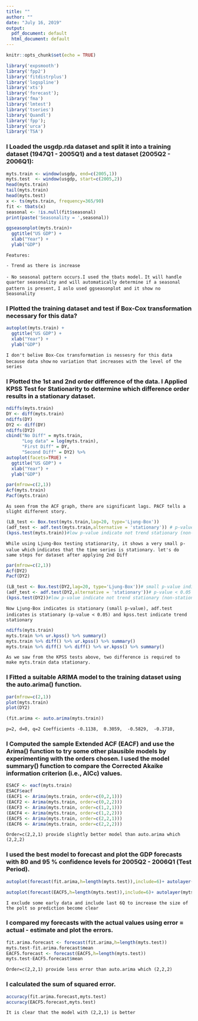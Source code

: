```yaml
---
title: ""
author: ""
date: "July 16, 2019"
output:
  pdf_document: default
  html_document: default
--- 
```

 
```r
knitr::opts_chunk$set(echo = TRUE)
```
 


```r
library('expsmooth')
library('fpp2')
library('fitdistrplus')
library('logspline')
library('xts')
library('forecast');
library('fma')
library('lmtest')
library('tseries')
library('Quandl')
library('fpp');
library('urca')
library('TSA')

``` 
 
### I Loaded the usgdp.rda dataset and split it into a training dataset (1947Q1 - 2005Q1) and a test dataset (2005Q2 - 2006Q1):

```r

myts.train <- window(usgdp, end=c(2005,1))
myts.test  <- window(usgdp, start=c(2005,2))
head(myts.train)
tail(myts.train)
head(myts.test)
x <- ts(myts.train, frequency=365/90)
fit <- tbats(x)
seasonal <- !is.null(fit$seasonal)
print(paste('Seasonality = ',seasonal))

```
```r
ggseasonplot(myts.train)+
  ggtitle("US GDP") +
  xlab("Year") +
  ylab("GDP")
```

`Features:`

  `- Trend as there is increase`
  
  `- No seasonal pattern occurs.I used the tbats model.` 
  `   It will handle quarter seasonality and will automatically determine if a seasonal pattern is present, `
  `   I aslo used ggseasonplot and it show no Seasonality`
  
### I Plotted the training dataset and test if Box-Cox transformation necessary for this data?
```r
autoplot(myts.train) +
  ggtitle("US GDP") +
  xlab("Year") +
  ylab("GDP")

```
`I don't belive Box-Cox transformation is nessesry for this data because data show `
`no variation that increases with the level of the series`


### I Plotted the 1st and 2nd order difference of the data. I Applied KPSS Test for Stationarity to determine which difference order results in a stationary dataset.


```r
ndiffs(myts.train)
DY <- diff(myts.train)
ndiffs(DY)
DY2 <- diff(DY)
ndiffs(DY2)
cbind("No Diff" = myts.train,
      "Log data" = log(myts.train),
      "First Diff" = DY,
      "Second Diff" = DY2) %>%
autoplot(facets=TRUE) +
  ggtitle("US GDP") +
  xlab("Year") +
  ylab("GDP")


```
```r
par(mfrow=c(2,1))
Acf(myts.train)
Pacf(myts.train)
```
`As seen from the ACF graph, there are significant lags. PACF tells a slight different story.`
```r
(LB_test <- Box.test(myts.train,lag=20, type='Ljung-Box'))
(adf_test <- adf.test(myts.train,alternative = 'stationary')) # p-value < 0.05 indicates the TS is stationary
(kpss.test(myts.train))#low p-value indicate not trend stationary (non-stationary)
```
`While using Ljung-Box testing stationarity, it shows a very small p-value which `
`indicates that the time series is stationary. let's do same steps for dataset after applying 2nd Diff`
```r
par(mfrow=c(2,1))
Acf(DY2)
Pacf(DY2)

```
```r
(LB_test <- Box.test(DY2,lag=20, type='Ljung-Box'))# small p-value indicates is stationary
(adf_test <- adf.test(DY2,alternative = 'stationary'))# p-value < 0.05 indicates the TS is stationary
(kpss.test(DY2))#low p-value indicate not trend stationary (non-stationary)

```
`Now Ljung-Box indicates is stationary (small p-value), adf.test  indicates `
`is stationary (p-value < 0.05) and kpss.test indicate trend stationary `

```r
ndiffs(myts.train)
myts.train %>% ur.kpss() %>% summary()
myts.train %>% diff() %>% ur.kpss() %>% summary()
myts.train %>% diff() %>% diff() %>% ur.kpss() %>% summary()

```

`As we saw from the KPSS tests above, two difference is required to make myts.train data stationary.`

### I Fitted a suitable ARIMA model to the training dataset using the auto.arima() function.

```r
par(mfrow=c(2,1))
plot(myts.train)
plot(DY2)

```

```r
(fit.arima <- auto.arima(myts.train))
```

`p=2, d=0, q=2 Coefficients -0.1138,  0.3059,  -0.5829,  -0.3710,`


### I Computed the sample Extended ACF (EACF) and use the Arima() function to try some other plausible models by experimenting with the orders chosen. I used the model summary() function to compare the Corrected Akaike information criterion (i.e., AICc) values.

```r

ESACF <- eacf(myts.train)
ESACF$eacf
(EACF1 <- Arima(myts.train, order=c(0,2,1)))
(EACF2 <- Arima(myts.train, order=c(0,2,2)))
(EACF3 <- Arima(myts.train, order=c(1,2,1)))
(EACF4 <- Arima(myts.train, order=c(1,2,2)))
(EACF5 <- Arima(myts.train, order=c(2,2,1)))
(EACF6 <- Arima(myts.train, order=c(2,2,2)))
```
`Order=c(2,2,1) provide slightly better model than auto.arima which (2,2,2)`
 

### I used the best model to forecast and plot the GDP forecasts with 80 and 95 % confidence levels for 2005Q2 - 2006Q1 (Test Period).
 
```r

autoplot(forecast(fit.arima,h=length(myts.test)),include=6)+ autolayer(myts.test)

```
```r

autoplot(forecast(EACF5,h=length(myts.test)),include=6)+ autolayer(myts.test)

```
`I exclude some early data and include last 6Q to increase the size of the polt so prediction become clear`

### I compared my forecasts with the actual values using error = actual - estimate and plot the errors.

```r
fit.arima.forecast <- forecast(fit.arima,h=length(myts.test))
myts.test-fit.arima.forecast$mean
EACF5.forecast <- forecast(EACF5,h=length(myts.test))
myts.test-EACF5.forecast$mean

```
`Order=c(2,2,1) provide less error than auto.arima which (2,2,2)`

### I calculated the sum of squared error.

```r
accuracy(fit.arima.forecast,myts.test)
accuracy(EACF5.forecast,myts.test)
```
`It is clear that the model with (2,2,1) is better`
